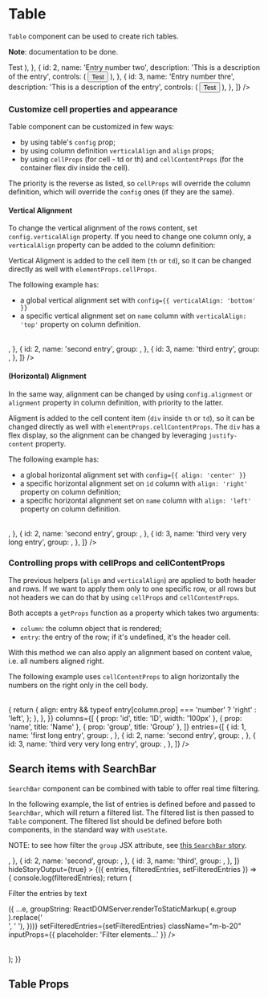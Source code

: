 



<Meta title="Components/Table" component={Table} />

# Table

`Table` component can be used to create rich tables.

**Note**: documentation to be done.

<Canvas>
    <Story name="Default">
        <div className="p-b-20">
            <Table
                columns={[
                    { prop: 'id', title: 'ID', width: '100px' },
                    { prop: 'description', title: 'Description' },
                    { prop: 'controls' },
                ]}
                entries={[
                    {
                        id: 1,
                        name: 'Entry number one',
                        description: 'This is a description of the entry',
                        controls: (
                            <Button size="smaller" mean="primary">
                                Test
                            </Button>
                        ),
                    },
                    {
                        id: 2,
                        name: 'Entry number two',
                        description: 'This is a description of the entry',
                        controls: (
                            <Button size="smaller" mean="primary">
                                Test
                            </Button>
                        ),
                    },
                    {
                        id: 3,
                        name: 'Entry number thre',
                        description: 'This is a description of the entry',
                        controls: (
                            <Button size="smaller" mean="primary">
                                Test
                            </Button>
                        ),
                    },
                ]}
            />
        </div>
    </Story>
</Canvas>

### Customize cell properties and appearance

Table component can be customized in few ways:

-   by using table's `config` prop;
-   by using column definition `verticalAlign` and `align` props;
-   by using `cellProps` (for cell - td or th) and `cellContentProps` (for the container flex div inside the cell).

The priority is the reverse as listed, so `cellProps` will override the column definition,
which will override the `config` ones (if they are the same).

#### Vertical Alignment

To change the vertical alignment of the rows content, set `config.verticalAlign` property.
If you need to change one column only, a `verticalAlign` property can be added to the column definition:

Vertical Aligment is added to the cell item (`th` or `td`), so it can be changed directly as well with `elementProps.cellProps`.

The following example has:

-   a global vertical alignment set with `config={{ verticalAlign: 'bottom' }}`
-   a specific vertical alignment set on `name` column with `verticalAlign: 'top'` property on column definition.

<Canvas>
    <Story name="Vertical Alignment">
        <div className="p-b-20">
            <Table
                config={{ verticalAlign: 'bottom' }}
                columns={[
                    { prop: 'id', title: 'ID', width: '100px' },
                    { prop: 'name', title: 'Name', verticalAlign: 'top' },
                    { prop: 'group', title: 'Group' },
                ]}
                entries={[
                    {
                        id: 1,
                        name: 'first entry',
                        group: <GroupLines />,
                    },
                    {
                        id: 2,
                        name: 'second entry',
                        group: <GroupLines />,
                    },
                    {
                        id: 3,
                        name: 'third entry',
                        group: <GroupLines />,
                    },
                ]}
            />
        </div>
    </Story>
</Canvas>

#### (Horizontal) Alignment

In the same way, alignment can be changed by using `config.alignment` or `alignment` property in column definition,
with priority to the latter.

Aligment is added to the cell content item (`div` inside `th` or `td`), so it can be changed directly as well with `elementProps.cellContentProps`.
The `div` has a flex display, so the alignment can be changed by leveraging `justify-content` property.

The following example has:

-   a global horizontal alignment set with `config={{ align: 'center' }}`
-   a specific horizontal alignment set on `id` column with `align: 'right'` property on column definition;
-   a specific horizontal alignment set on `name` column with `align: 'left'` property on column definition.

<Canvas>
    <Story name="Alignment">
        <div className="p-b-20">
            <Table
                config={{ align: 'center', borderType: 'cell' }}
                columns={[
                    { prop: 'id', title: 'ID', width: '100px', align: 'right' },
                    { prop: 'name', title: 'Name', align: 'left' },
                    { prop: 'group', title: 'Group' },
                ]}
                entries={[
                    {
                        id: 1,
                        name: 'first long entry',
                        group: <GroupLines />,
                    },
                    {
                        id: 2,
                        name: 'second entry',
                        group: <GroupLines />,
                    },
                    {
                        id: 3,
                        name: 'third very very long entry',
                        group: <GroupLines />,
                    },
                ]}
            />
        </div>
    </Story>
</Canvas>

### Controlling props with cellProps and cellContentProps

The previous helpers (`align` and `verticalAlign`) are applied to both header and rows.
If we want to apply them only to one specific row, or all rows but not headers we can do that by using `cellProps` and `cellContentProps`.

Both accepts a `getProps` function as a property which takes two arguments:

-   `column`: the column object that is rendered;
-   `entry`: the entry of the row; if it's undefined, it's the header cell.

With this method we can also apply an alignment based on content value, i.e. all numbers aligned right.

The following example uses `cellContentProps` to align horizontally the numbers on the right only in the cell body.

<Canvas>
    <Story name="Header and rows different alignment">
        <div className="p-b-20">
            <Table
                config={{ borderType: 'cell' }}
                elementsProps={{
                    cellContentProps: {
                        getProps: (column, entry) => {
                            return {
                                align:
                                    entry && typeof entry[column.prop] === 'number'
                                        ? 'right'
                                        : 'left',
                            };
                        },
                    },
                }}
                columns={[
                    { prop: 'id', title: 'ID', width: '100px' },
                    { prop: 'name', title: 'Name' },
                    { prop: 'group', title: 'Group' },
                ]}
                entries={[
                    {
                        id: 1,
                        name: 'first long entry',
                        group: <GroupLines />,
                    },
                    {
                        id: 2,
                        name: 'second entry',
                        group: <GroupLines />,
                    },
                    {
                        id: 3,
                        name: 'third very very long entry',
                        group: <GroupLines />,
                    },
                ]}
            />
        </div>
    </Story>
</Canvas>

## Search items with SearchBar

`SearchBar` component can be combined with table to offer real time filtering.

In the following example, the list of entries is defined before and passed to `SearchBar`, which will return a filtered list.
The filtered list is then passed to `Table` component.
The filtered list should be defined before both components, in the standard way with `useState`.

NOTE: to see how filter the `group` JSX attribute, see [this `SearchBar` story](/docs/components-searchbar--default-story#jsx-content).

<Canvas>
    <Story name="SearchBar and Table">
        <div className="p-b-20">
            <SearchBarStoryWrapper
                entries={[
                    {
                        id: 1,
                        name: 'first',
                        group: <GroupLines n={1} />,
                    },
                    {
                        id: 2,
                        name: 'second',
                        group: <GroupLines n={2} />,
                    },
                    {
                        id: 3,
                        name: 'third',
                        group: <GroupLines n={3} />,
                    },
                ]}
                hideStoryOutput={true}
            >
                {({ entries, filteredEntries, setFilteredEntries }) => {
                    console.log(filteredEntries);
                    return (
                        <div>
                            <p>Filter the entries by text</p>
                            <SearchBar
                                entries={entries.map((e) => ({
                                    ...e,
                                    groupString: ReactDOMServer.renderToStaticMarkup(
                                        e.group
                                    ).replace('<br/>', ' '),
                                }))}
                                setFilteredEntries={setFilteredEntries}
                                className="m-b-20"
                                inputProps={{ placeholder: 'Filter elements...' }}
                            />
                            <Table
                                columns={[
                                    { prop: 'id', title: 'ID', width: '100px' },
                                    { prop: 'name', title: 'Name' },
                                    { prop: 'group', title: 'Group' },
                                ]}
                                entries={filteredEntries}
                            />
                        </div>
                    );
                }}
            </SearchBarStoryWrapper>
        </div>
    </Story>
</Canvas>

## Table Props

<ArgsTable of={Table} />
